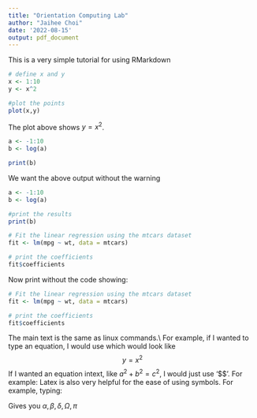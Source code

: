 ```yaml
---
title: "Orientation Computing Lab"
author: "Jaihee Choi"
date: '2022-08-15'
output: pdf_document
---
```


This is a very simple tutorial for using RMarkdown

\section*{How to output a plot}
```r
# define x and y
x <- 1:10
y <- x^2

#plot the points
plot(x,y)
```

The plot above shows $y = x^2$.

\newpage
\section*{Utilizing the chunk options to display what you want}
```r
a <- -1:10
b <- log(a)

print(b)
```

We want the above output without the warning
```r
a <- -1:10
b <- log(a)

#print the results
print(b)
```

\subsection*{Using real data}

```r
# Fit the linear regression using the mtcars dataset
fit <- lm(mpg ~ wt, data = mtcars)

# print the coefficients
fit$coefficients

```

Now print without the code showing:

```r
# Fit the linear regression using the mtcars dataset
fit <- lm(mpg ~ wt, data = mtcars)

# print the coefficients
fit$coefficients

```



\newpage

\section*{Rmd syntax}

The main text is the same as linux commands.\\
For example, if I wanted to type an equation, I would use 
\begin{verbatim}
$$y = x^2$$
\end{verbatim}

which would look like 
$$y = x^2$$
If I wanted an equation intext, like $a^2 + b^2 = c^2$, I would just use '\$\$'. For example:
\begin{verbatim}
The Pythagorean Theorem is $a^2 + b^2 = c^2$.
\end{verbatim}


Latex is also very helpful for the ease of using symbols.
For example, typing:
\begin{verbatim}
$\alpha, \beta, \delta, \Omega, \pi$
\end{verbatim}

Gives you $\alpha, \beta, \delta, \Omega, \pi$


